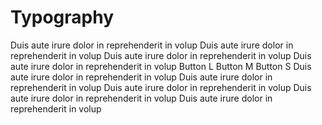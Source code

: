 
<Meta title="Theme/Typography" component={Typography}/>

# Typography

<Preview>
  <Story name="Typography">
    <Typography type="h1" Element='h1'>
      Duis aute irure dolor in reprehenderit in volup
    </Typography>
    <Typography type="h2" Element='h2'>
      Duis aute irure dolor in reprehenderit in volup
    </Typography>
    <Typography type="h3" Element='h3'>
      Duis aute irure dolor in reprehenderit in volup
    </Typography>
    <Typography type="h4" Element='h4'>
      Duis aute irure dolor in reprehenderit in volup
    </Typography>
    <Typography type="buttonL" Element='p'>
      Button L
    </Typography>
    <Typography type="buttonM" Element='p'>
      Button M
    </Typography>
    <Typography type="buttonS" Element='p'>
      Button S
    </Typography>
    <Typography type="body">
      Duis aute irure dolor in reprehenderit in volup
    </Typography>
    <Typography type="bodyStrong">
      Duis aute irure dolor in reprehenderit in volup
    </Typography>
    <Typography type="bodyLarge">
      Duis aute irure dolor in reprehenderit in volup
    </Typography>
    <Typography type="bodyLargeStrong">
      Duis aute irure dolor in reprehenderit in volup
    </Typography>
    <Typography type="caption">
      Duis aute irure dolor in reprehenderit in volup
    </Typography>
  </Story>
</Preview>